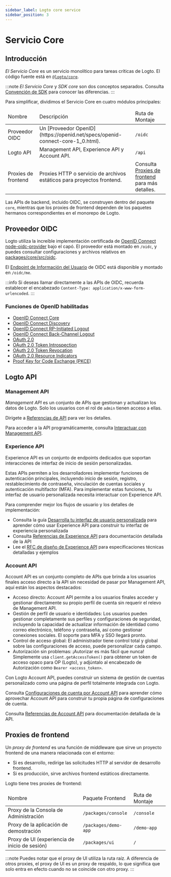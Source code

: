 ```yaml
---
sidebar_label: Logto core service
sidebar_position: 3
---
```


# Servicio Core

## Introducción

_El Servicio Core_ es un servicio monolítico para tareas críticas de Logto. El código fuente está en [`@logto/core`](https://github.com/logto-io/logto/tree/master/packages/core).

:::note
_El Servicio Core_ y _SDK core_ son dos conceptos separados. Consulta [Convención de SDK](/developers/sdk-conventions) para conocer las diferencias.
:::

Para simplificar, dividimos el Servicio Core en cuatro módulos principales:

<table>
  <thead>
    <tr>
      <td>Nombre</td>
      <td>Descripción</td>
      <td>Ruta de Montaje</td>
    </tr>
  </thead>
  <tbody>
    <tr>
      <td>Proveedor OIDC</td>
      <td>Un [Proveedor OpenID](https://openid.net/specs/openid-connect-core-1_0.html).</td>
      <td>
        <code>/oidc</code>
      </td>
    </tr>
    <tr>
      <td>Logto API</td>
      <td>Management API, Experience API y Account API.</td>
      <td>
        <code>/api</code>
      </td>
    </tr>
    <tr>
      <td>Proxies de frontend</td>
      <td>Proxies HTTP o servicio de archivos estáticos para proyectos frontend.</td>
      <td>
        Consulta <a href="#frontend-proxies">Proxies de frontend</a> para más detalles.
      </td>
    </tr>
  </tbody>
</table>

Las APIs de backend, incluido OIDC, se construyen dentro del paquete `core`, mientras que los proxies de frontend dependen de los paquetes hermanos correspondientes en el monorepo de Logto.

## Proveedor OIDC

Logto utiliza la increíble implementación certificada de [OpenID Connect](https://openid.net/connect/) [node-oidc-provider](https://github.com/panva/node-oidc-provider) bajo el capó. El proveedor está montado en `/oidc`, y puedes consultar configuraciones y archivos relativos en [packages/core/src/oidc](https://github.com/logto-io/logto/tree/master/packages/core/src/oidc).

El [Endpoint de Información del Usuario](https://openid.net/specs/openid-connect-core-1_0.html#UserInfo) de OIDC está disponible y montado en `/oidc/me`.

:::info
Si deseas llamar directamente a las APIs de OIDC, recuerda establecer el encabezado `Content-Type: application/x-www-form-urlencoded`.
:::

### Funciones de OpenID habilitadas

- [OpenID Connect Core](https://openid.net/specs/openid-connect-core-1_0.html)
- [OpenID Connect Discovery](https://openid.net/specs/openid-connect-discovery-1_0.html)
- [OpenID Connect RP-Initiated Logout](https://openid.net/specs/openid-connect-rpinitiated-1_0.html)
- [OpenID Connect Back-Channel Logout](https://openid.net/specs/openid-connect-backchannel-1_0-final.html)
- [OAuth 2.0](https://www.rfc-editor.org/rfc/rfc6749.html)
- [OAuth 2.0 Token Introspection](https://www.rfc-editor.org/rfc/rfc7662.html)
- [OAuth 2.0 Token Revocation](https://www.rfc-editor.org/rfc/rfc7009.html)
- [OAuth 2.0 Resource Indicators](https://www.rfc-editor.org/rfc/rfc8707.html)
- [Proof Key for Code Exchange (PKCE)](https://www.rfc-editor.org/rfc/rfc7636.html)

## Logto API

### Management API

_Management API_ es un conjunto de APIs que gestionan y actualizan los datos de Logto. Solo los usuarios con el rol de `admin` tienen acceso a ellas.

Dirígete a [Referencias de API](https://openapi.logto.io) para ver los detalles.

Para acceder a la API programáticamente, consulta [Interactuar con Management API](/integrate-logto/interact-with-management-api).

### Experience API

Experience API es un conjunto de endpoints dedicados que soportan interacciones de interfaz de inicio de sesión personalizadas.

Estas APIs permiten a los desarrolladores implementar funciones de autenticación principales, incluyendo inicio de sesión, registro, restablecimiento de contraseña, vinculación de cuentas sociales y autenticación multifactor (MFA). Para implementar estas funciones, tu interfaz de usuario personalizada necesita interactuar con Experience API.

Para comprender mejor los flujos de usuario y los detalles de implementación:

- Consulta la guía [Desarrolla tu interfaz de usuario personalizada](/customization/bring-your-ui/#develop-your-custom-ui) para aprender cómo usar Experience API para construir tu interfaz de experiencia personalizada
- Consulta [Referencias de Experience API](https://openapi.logto.io/group/endpoint-experience) para documentación detallada de la API
- Lee el [RFC de diseño de Experience API](https://github.com/logto-io/rfcs/blob/master/draft/0004-experience-api.md) para especificaciones técnicas detalladas y ejemplos

### Account API

Account API es un conjunto completo de APIs que brinda a los usuarios finales acceso directo a la API sin necesidad de pasar por Management API, aquí están los aspectos destacados:

- Acceso directo: Account API permite a los usuarios finales acceder y gestionar directamente su propio perfil de cuenta sin requerir el relevo de Management API.
- Gestión de perfil de usuario e identidades: Los usuarios pueden gestionar completamente sus perfiles y configuraciones de seguridad, incluyendo la capacidad de actualizar información de identidad como correo electrónico, teléfono y contraseña, así como gestionar conexiones sociales. El soporte para MFA y SSO llegará pronto.
- Control de acceso global: El administrador tiene control total y global sobre las configuraciones de acceso, puede personalizar cada campo.
- Autorización sin problemas: ¡Autorizar es más fácil que nunca! Simplemente usa `client.getAccessToken()` para obtener un token de acceso opaco para OP (Logto), y adjúntalo al encabezado de Autorización como `Bearer <access_token>`.

Con Logto Account API, puedes construir un sistema de gestión de cuentas personalizado como una página de perfil totalmente integrada con Logto.

Consulta [Configuraciones de cuenta por Account API](/end-user-flows/account-settings/by-account-api) para aprender cómo aprovechar Account API para construir tu propia página de configuraciones de cuenta.

Consulta [Referencias de Account API](https://openapi.logto.io/group/endpoint-my-account) para documentación detallada de la API.

## Proxies de frontend

Un _proxy de frontend_ es una función de middleware que sirve un proyecto frontend de una manera relacionada con el entorno:

- Si es desarrollo, redirige las solicitudes HTTP al servidor de desarrollo frontend.
- Si es producción, sirve archivos frontend estáticos directamente.

Logto tiene tres proxies de frontend:

<table>
  <thead>
    <tr>
      <td>Nombre</td>
      <td>Paquete Frontend</td>
      <td>Ruta de Montaje</td>
    </tr>
  </thead>
  <tbody>
    <tr>
      <td>Proxy de la Consola de Administración</td>
      <td>
        <code>/packages/console</code>
      </td>
      <td>
        <code>/console</code>
      </td>
    </tr>
    <tr>
      <td>Proxy de la aplicación de demostración</td>
      <td>
        <code>/packages/demo-app</code>
      </td>
      <td>
        <code>/demo-app</code>
      </td>
    </tr>
    <tr>
      <td>Proxy de UI (experiencia de inicio de sesión)</td>
      <td>
        <code>/packages/ui</code>
      </td>
      <td>
        <code>/</code>
      </td>
    </tr>
  </tbody>
</table>

:::note
Puedes notar que el proxy de UI utiliza la ruta raíz. A diferencia de otros proxies, el proxy de UI es un proxy de respaldo, lo que significa que solo entra en efecto cuando no se coincide con otro proxy.
:::
